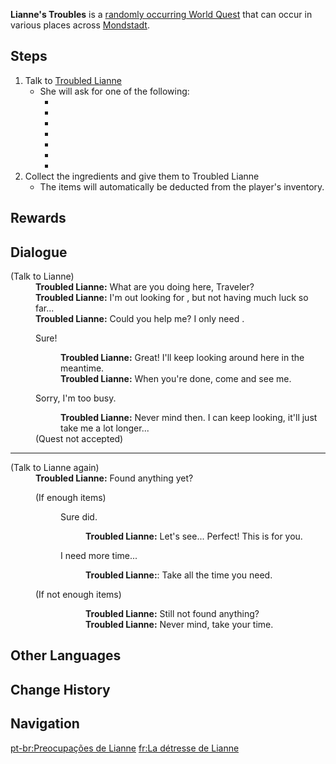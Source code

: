 {{Quest Infobox
|id             = 
|type           = Random World
|image          = Random Quest Lianne's Troubles.png
|region         = Mondstadt
|summary        = [[Lianne]] needs help finding ingredients.
|startLocation  = [[Cape Oath]], [[Mondstadt]]
|startLocation2 = [[Falcon Coast]], Mondstadt
|startLocation3 = [[Stormbearer Point]], Mondstadt
|startLocation4 = [[Stormbearer Mountains]], Mondstadt
|startLocation5 = [[Galesong Hill]], Mondstadt
|startLocation6 = [[Windwail Highland]], Mondstadt
|startLocation7 = [[Starfell Valley]], Mondstadt
|startLocation8 = [[Dawn Winery]], Mondstadt
|other          = *AR-Dependent Rewards
|characters     = Traveler; Troubled Lianne
}}
'''Lianne's Troubles''' is a [[Random Event|randomly occurring World Quest]] that can occur in various places across [[Mondstadt]].

==Steps==
# Talk to [[Troubled Lianne]]
#* She will ask for one of the following:
#**{{Item|Apple|20|x=3}}
#**{{Item|Berry|20|x=2}}
#**{{Item|Carrot|20|x=2}}
#**{{Item|Matsutake|20|x=1}}
#**{{Item|Raw Meat|20|x=3}}
#**{{Item|Snapdragon|20|x=2}}
#**{{Item|Sweet Flower|20|x=1}}
# Collect the ingredients and give them to Troubled Lianne
#* The items will automatically be deducted from the player's inventory.

==Rewards==
{{Transclude|Random Event|Rewards}}

==Dialogue==
{{Quest Description|Something seems to be troubling Troubled Lianne...}}
{{dialogue start}}
;(Talk to Lianne)
:'''Troubled Lianne:''' What are you doing here, Traveler?
:'''Troubled Lianne:''' I'm out looking for {{Color|buzzword|(Item)}}, but not having much luck so far...
:'''Troubled Lianne:''' Could you help me? I only need {{Color|buzzword|(1/2/3) (Item)(s)}}.
:{{DIcon}} Sure!
::'''Troubled Lianne:''' Great! I'll keep looking around here in the meantime.
::'''Troubled Lianne:''' When you're done, come and see me.
:{{DIcon}} Sorry, I'm too busy.
::'''Troubled Lianne:''' Never mind then. I can keep looking, it'll just take me a lot longer...
:;(Quest not accepted)
----
;(Talk to Lianne again)
:'''Troubled Lianne:''' Found anything yet?
:;(If enough items)
::{{DIcon}} Sure did.
:::'''Troubled Lianne:''' Let's see... Perfect! This is for you.
::{{DIcon}} I need more time...
:::'''Troubled Lianne:''': Take all the time you need.
:;(If not enough items)
:::'''Troubled Lianne:''' Still not found anything?
:::'''Troubled Lianne:''' Never mind, take your time.
{{dialogue end}}

==Other Languages==
{{Other Languages
|en      = Lianne's Troubles
|zhs     = 莉安的苦恼
|zhs_rm  = Lì'ān de Kǔnǎo
|zht     = 莉安的苦惱
|zht_rm  = Lì'ān de Kǔnǎo
|zh_tl   = Lianne's Distress
|ja      = リリアンの悩み
|ja_rm   = Ririan no Nayami
|ja_tl   = Lianne's Troubles
|ko      = 릴리안의 고뇌
|ko_rm   = Rillian-ui Gonoe
|ko_tl   = Lianne's Anguish
|es      = La preocupación de Lianne
|es_tl   = 
|fr      = La détresse de Lianne
|fr_tl   = Lianne's Distress
|ru      = Проблемы Лианны
|ru_tl   = Lianne's Problems
|th      = ความกังวลของ Lianne
|th_rm   = 
|th_tl   = 
|vi      = Sự lo lắng của Lianne
|vi_tl   = 
|de      = Liannes Sorgen
|de_tl   = Lianne's Worries
|id      = Kekhawatiran Lianne
|id_tl   = Lianne's Worries
|pt      = Preocupações de Lianne
|pt_tl   = 
}}

==Change History==
{{Change History|1.0}}

==Navigation==
{{Quests by Type Navbox|type=Random World Quests}}

[[pt-br:Preocupações de Lianne]]
[[fr:La détresse de Lianne]]